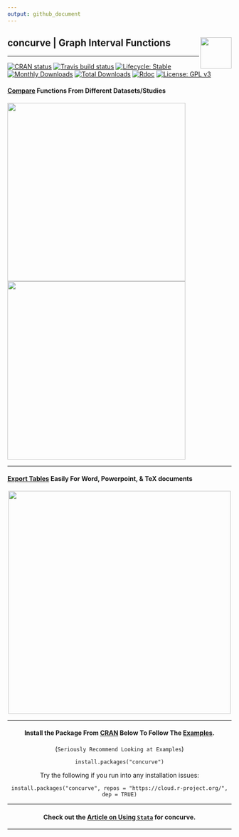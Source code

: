 ```yaml
---
output: github_document
---
```


## concurve | Graph Interval Functions </strong> <img src="man/figures/logo.svg" align="right" width="70"/>

* * * 

<!-- badges: start -->
[![CRAN status](https://www.r-pkg.org/badges/version/concurve)](https://CRAN.R-project.org/package=concurve)
[![Travis build status](https://travis-ci.com/zadrafi/concurve.svg?branch=master)](https://travis-ci.com/zadrafi/concurve)
[![Lifecycle: Stable](https://img.shields.io/badge/lifecycle-stable-brightgreen.svg)](https://www.tidyverse.org/lifecycle/#stable)
[![Monthly Downloads](https://cranlogs.r-pkg.org/badges/concurve)](https://cran.r-project.org/package=concurve)
[![Total Downloads](https://cranlogs.r-pkg.org/badges/grand-total/concurve)](https://cran.r-project.org/package=concurve)
[![Rdoc](http://www.rdocumentation.org/badges/version/concurve)](http://www.rdocumentation.org/packages/concurve)
[![License: GPL v3](https://img.shields.io/badge/License-GPL%20v3-blue.svg)](https://www.gnu.org/licenses/gpl-3.0)
<!-- badges: end -->

#### [Compare](https://data.lesslikely.com/concurve/reference/curve_compare.html) Functions From Different Datasets/Studies

<img src = "https://res.cloudinary.com/less-likely/image/upload/v1591408266/Site/functions.png" align="center" width ="400">
<img src = "https://res.cloudinary.com/less-likely/image/upload/v1591408266/Site/lfunctions.png" align="center" width ="400">

* * *

#### [Export Tables](https://data.lesslikely.com/concurve/reference/curve_table.html) Easily For Word, Powerpoint, & TeX documents
<center>
<img src = "https://res.cloudinary.com/less-likely/image/upload/v1574628079/Site/tables.png" align="center" width="500">

* * * 

#### Install the Package From [CRAN](https://cran.r-project.org/package=concurve) Below To Follow The [Examples](https://data.lesslikely.com/concurve/articles/index.html).
(`Seriously Recommend Looking at Examples`)

``` 
install.packages("concurve")
```

Try the following if you run into any installation issues:

```
install.packages("concurve", repos = "https://cloud.r-project.org/", dep = TRUE)
```

* * * 

#### Check out the [Article on Using `Stata`](https://data.lesslikely.com/concurve/articles/stata.html) for concurve.

* * * 
